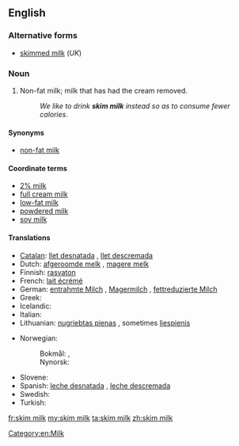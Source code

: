 <!-- If you edit this page, please also edit "skimmed milk" so that these pages remain synchronised-->
==English==

===Alternative forms===
* [[skimmed milk]] (''UK'')

===Noun===
{{en-noun|sg=[[skim]] [[milk]]|-}}

# {{US}} Non-fat milk; milk that has had the cream removed.
#: ''We like to drink '''skim milk''' instead so as to consume fewer calories''.

====Synonyms====
* [[non-fat milk]]

====Coordinate terms====
* [[2% milk]]  <!--In US, it is usually called "2%" not "2% milk".  Is this true in UK also?-->
* [[full cream milk]]
* [[low-fat milk]]
* [[powdered milk]]
* [[soy milk]]

====Translations====
<!-- If you edit this page, please also edit "skim milk" so that these pages remain synchronised-->
{{trans-top|milk with removed cream}}
* [[Catalan]]: [[llet desnatada]] {{f}}, [[llet descremada]] {{f}}
* Dutch: [[afgeroomde melk]] {{f}}, [[magere melk]] {{f}}
* Finnish: [[rasvaton]] {{t+|fi|maito}}
* French: [[lait écrémé]] {{m}}
* German: [[entrahmte Milch]] {{f}}, [[Magermilch]] {{f}}, [[fettreduzierte Milch]] {{f}}
* Greek: {{t|el|αποβουτυρωμένο γάλα|n|tr=apovutiroméno gála}}
* Icelandic: {{t-|is|undanrenna|f}}
* Italian: {{t-|it|latte scremato|m}}
* Lithuanian: [[nugriebtas pienas]] {{m}}, sometimes [[liespienis]] {{m}}
{{trans-mid}}
* Norwegian:
*: Bokmål: {{t|nb|skummet melk|m|f}}, {{t|nb|skumma melk|m|f}}
*: Nynorsk: {{t|nn|skumma mjølk|f}}
* Slovene: {{t+|sl|posneto mleko|n}}
* Spanish: [[leche desnatada]] {{f}}, [[leche descremada]] {{f}}
* Swedish: {{t|sv|skummjölk}}
* Turkish: {{t|tr|yağsız süt}}
{{trans-bottom}}

<!-- If you edit this page, please also edit "skimmed milk" so that these pages remain synchronised-->

[[Category:en:Milk]]

[[fr:skim milk]]
[[my:skim milk]]
[[ta:skim milk]]
[[zh:skim milk]]